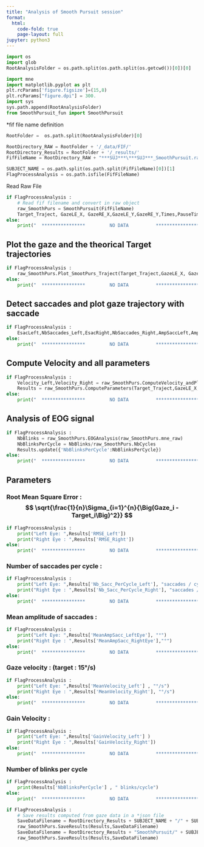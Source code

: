 ```yaml
---
title: "Analysis of Smooth Pursuit session"
format:
  html:
    code-fold: true
    page-layout: full
jupyter: python3
---
```




```python
import os 
import glob
RootAnalysisFolder = os.path.split(os.path.split(os.getcwd())[0])[0]

import mne
import matplotlib.pyplot as plt
plt.rcParams['figure.figsize']=(15,8)
plt.rcParams["figure.dpi"] = 300.
import sys
sys.path.append(RootAnalysisFolder)
from SmoothPursuit_fun import SmoothPursuit
```


*fif file name definition

```python

RootFolder =  os.path.split(RootAnalysisFolder)[0]

RootDirectory_RAW = RootFolder + '/_data/FIF/'
RootDirectory_Results = RootFolder + '/_results/'
FifFileName = RootDirectory_RAW + "***SUJ***\***SUJ***_SmoothPursuit.raw.fif"

SUBJECT_NAME = os.path.split(os.path.split(FifFileName)[0])[1]
FlagProcessAnalysis = os.path.isfile(FifFileName)

```


Read Raw File

```python

if FlagProcessAnalysis :
	# Read fif filename and convert in raw object
	raw_SmoothPurs = SmoothPursuit(FifFileName)
	Target_Traject, GazeLE_X, GazeRE_X,GazeLE_Y,GazeRE_Y,Times,PauseTimes = raw_SmoothPurs.SetDataGaze()
else:
	print("  ****************         NO DATA          ****************")
```


## Plot the gaze  and the theorical Target trajectories

```python
if FlagProcessAnalysis :
	raw_SmoothPurs.Plot_SmootPurs_Traject(Target_Traject,GazeLE_X, GazeRE_X,GazeLE_Y,GazeRE_Y,Times)
else:
	print("  ****************         NO DATA          ****************")
```
## Detect saccades and plot gaze trajectory with saccade
```python
if FlagProcessAnalysis :
	EsacLeft,NbSaccades_Left,EsacRight,NbSaccades_Right,AmpSaccLeft,AmpSaccRight = raw_SmoothPurs.DetectSaccades_andPlot(GazeLE_X, GazeRE_X,GazeLE_Y,GazeRE_Y,Times,PauseTimes)
else:
	print("  ****************         NO DATA          ****************")
```

## Compute Velocity and all parameters
```python
if FlagProcessAnalysis :
	Velocity_Left,Velocity_Right = raw_SmoothPurs.ComputeVelocity_andPlot(GazeLE_X, GazeRE_X,GazeLE_Y,GazeRE_Y,Times,EsacLeft,EsacRight)
	Results = raw_SmoothPurs.ComputeParameters(Target_Traject,GazeLE_X,GazeRE_X,EsacLeft,EsacRight,AmpSaccLeft,AmpSaccRight,Velocity_Left,Velocity_Right)
else:
	print("  ****************         NO DATA          ****************")
```


## Analysis of EOG signal
```python
if FlagProcessAnalysis :
	NbBlinks = raw_SmoothPurs.EOGAnalysis(raw_SmoothPurs.mne_raw)
	NbBlinksPerCycle = NbBlinks/raw_SmoothPurs.NbCycles
	Results.update({'NbBlinksPerCycle':NbBlinksPerCycle})
else:
	print("  ****************         NO DATA          ****************")
```

## Parameters

### Root Mean Square Error : $$ \sqrt{\frac{1}{n}\Sigma_{i=1}^{n}{\Big(Gaze_i - Target_i\Big)^2}} $$
```python
if FlagProcessAnalysis :
	print("Left Eye: ",Results['RMSE_Left'])
	print("Right Eye : ",Results['RMSE_Right'])
else:
	print("  ****************         NO DATA          ****************")
```

### Number of saccades per cycle :
```python
if FlagProcessAnalysis :
	print("Left Eye: ",Results['Nb_Sacc_PerCycle_Left'], "saccades / cycle")
	print("Right Eye : ",Results['Nb_Sacc_PerCycle_Right'], "saccades / cycle")
else:
	print("  ****************         NO DATA          ****************")
```

### Mean amplitude of saccades :
```python
if FlagProcessAnalysis :
	print("Left Eye: ",Results['MeanAmpSacc_LeftEye'], "°")
	print("Right Eye : ",Results['MeanAmpSacc_RightEye'],"°")
else:
	print("  ****************         NO DATA          ****************")
```



### Gaze velocity : (target : 15°/s)
```python
if FlagProcessAnalysis :
	print("Left Eye: ",Results['MeanVelocity_Left'] , "°/s")
	print("Right Eye : ",Results['MeanVelocity_Right'], "°/s")
else:
	print("  ****************         NO DATA          ****************")
```


### Gain Velocity : 
```python
if FlagProcessAnalysis :
	print("Left Eye: ",Results['GainVelocity_Left'] )
	print("Right Eye : ",Results['GainVelocity_Right'])
else:
	print("  ****************         NO DATA          ****************")
```

### Number of blinks per cycle 
```python
if FlagProcessAnalysis :
	print(Results['NbBlinksPerCycle'] , " blinks/cycle")
else:
	print("  ****************         NO DATA          ****************")
```

```python
if FlagProcessAnalysis :
	# Save results computed from gaze data in a *json file
	SaveDataFilename = RootDirectory_Results + SUBJECT_NAME + "/" + SUBJECT_NAME + "_SmoothPursuit.json"
	raw_SmoothPurs.SaveResults(Results,SaveDataFilename)
	SaveDataFilename = RootDirectory_Results + "SmoothPursuit/" + SUBJECT_NAME + "_SmoothPursuit.json"
	raw_SmoothPurs.SaveResults(Results,SaveDataFilename)
```

		
		
